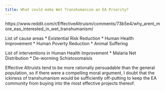 ```yaml
---
title: What could make Wet Transhumanism an EA Priority?
---
```


https://www.reddit.com/r/EffectiveAltruism/comments/73b5e4/why_arent_more_eas_interested_in_wet_transhumanism/

List of cause areas
* Existential Risk Reduction
* Human Health Improvement
* Human Poverty Reduction
* Animal Suffering

List of interventions in Human Health Improvement
* Malaria Net Distribution
* De-worming Schistosomaisis

Effective Altruists tend to be more rationally persuadable than the general population, so if there were a compelling moral argument, I doubt that the ickiness of transhumanism would be sufficiently off-putting to keep the EA community from buying into the most effective projects thereof.

